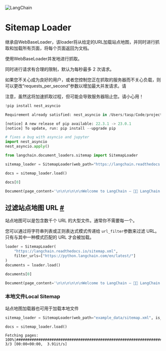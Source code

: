 

<Head>
  <script>
    {
      `(function() {
         var _hmt = _hmt || [];
(function() {
  var hm = document.createElement("script");
  hm.src = "https://hm.baidu.com/hm.js?e60fb290e204e04c5cb6f79b0ac1e697";
  var s = document.getElementsByTagName("script")[0]; 
  s.parentNode.insertBefore(hm, s);
})();
       })();`
    }
  </script>
</Head>

![LangChain](https://pica.zhimg.com/50/v2-56e8bbb52aa271012541c1fe1ceb11a2_r.gif)



# Sitemap Loader
继承自WebBaseLoader，该loader将从给定的URL加载站点地图，并同时进行抓取和加载所有页面，将每个页面返回为文档。

使用WebBaseLoader并发地进行抓取。


同时进行请求有合理的限制，默认为每秒最多 2 次请求。

如果您不关心成为良好的用户，或者您控制您正在抓取的服务器而不关心负载，则可以更改“requests_per_second”参数以增加最大并发请求。请

注意，虽然这将加速抓取过程，但可能会导致服务器阻止您。请小心用！
 







```python
!pip install nest_asyncio

```








```python
Requirement already satisfied: nest_asyncio in /Users/tasp/Code/projects/langchain/.venv/lib/python3.10/site-packages (1.5.6)

[notice] A new release of pip available: 22.3.1 -> 23.0.1
[notice] To update, run: pip install --upgrade pip

```










```python
# fixes a bug with asyncio and jupyter
import nest_asyncio
nest_asyncio.apply()

```










```python
from langchain.document_loaders.sitemap import SitemapLoader

```










```python
sitemap_loader = SitemapLoader(web_path="https://langchain.readthedocs.io/sitemap.xml")

docs = sitemap_loader.load()

```










```python
docs[0]

```








```python
Document(page_content='\n\n\n\n\n\nWelcome to LangChain — 🦜🔗 LangChain 0.0.123\n\n\n\n\n\n\n\n\n\n\n\n\n\n\n\n\n\n\n\n\n\n\n\n\n\n\n\n\n\n\n\n\n\n\n\n\n\n\n\n\n\n\n\n\n\n\nSkip to main content\n\n\n\n\n\n\n\n\n\n\nCtrl+K\n\n\n\n\n\n\n\n\n\n\n\n\n🦜🔗 LangChain 0.0.123\n\n\n\nGetting Started\n\nQuickstart Guide\n\nModules\n\nPrompt Templates\nGetting Started\nKey Concepts\nHow-To Guides\nCreate a custom prompt template\nCreate a custom example selector\nProvide few shot examples to a prompt\nPrompt Serialization\nExample Selectors\nOutput Parsers\n\n\nReference\nPromptTemplates\nExample Selector\n\n\n\n\nLLMs\nGetting Started\nKey Concepts\nHow-To Guides\nGeneric Functionality\nCustom LLM\nFake LLM\nLLM Caching\nLLM Serialization\nToken Usage Tracking\n\n\nIntegrations\nAI21\nAleph Alpha\nAnthropic\nAzure OpenAI LLM Example\nBanana\nCerebriumAI LLM Example\nCohere\nDeepInfra LLM Example\nForefrontAI LLM Example\nGooseAI LLM Example\nHugging Face Hub\nManifest\nModal\nOpenAI\nPetals LLM Example\nPromptLayer OpenAI\nSageMakerEndpoint\nSelf-Hosted Models via Runhouse\nStochasticAI\nWriter\n\n\nAsync API for LLM\nStreaming with LLMs\n\n\nReference\n\n\nDocument Loaders\nKey Concepts\nHow To Guides\nCoNLL-U\nAirbyte JSON\nAZLyrics\nBlackboard\nCollege Confidential\nCopy Paste\nCSV Loader\nDirectory Loader\nEmail\nEverNote\nFacebook Chat\nFigma\nGCS Directory\nGCS File Storage\nGitBook\nGoogle Drive\nGutenberg\nHacker News\nHTML\niFixit\nImages\nIMSDb\nMarkdown\nNotebook\nNotion\nObsidian\nPDF\nPowerPoint\nReadTheDocs Documentation\nRoam\ns3 Directory\ns3 File\nSubtitle Files\nTelegram\nUnstructured File Loader\nURL\nWeb Base\nWord Documents\nYouTube\n\n\n\n\nUtils\nKey Concepts\nGeneric Utilities\nBash\nBing Search\nGoogle Search\nGoogle Serper API\nIFTTT WebHooks\nPython REPL\nRequests\nSearxNG Search API\nSerpAPI\nWolfram Alpha\nZapier Natural Language Actions API\n\n\nReference\nPython REPL\nSerpAPI\nSearxNG Search\nDocstore\nText Splitter\nEmbeddings\nVectorStores\n\n\n\n\nIndexes\nGetting Started\nKey Concepts\nHow To Guides\nEmbeddings\nHypothetical Document Embeddings\nText Splitter\nVectorStores\nAtlasDB\nChroma\nDeep Lake\nElasticSearch\nFAISS\nMilvus\nOpenSearch\nPGVector\nPinecone\nQdrant\nRedis\nWeaviate\nChatGPT Plugin Retriever\nVectorStore Retriever\nAnalyze Document\nChat Index\nGraph QA\nQuestion Answering with Sources\nQuestion Answering\nSummarization\nRetrieval Question/Answering\nRetrieval Question Answering with Sources\nVector DB Text Generation\n\n\n\n\nChains\nGetting Started\nHow-To Guides\nGeneric Chains\nLoading from LangChainHub\nLLM Chain\nSequential Chains\nSerialization\nTransformation Chain\n\n\nUtility Chains\nAPI Chains\nSelf-Critique Chain with Constitutional AI\nBashChain\nLLMCheckerChain\nLLM Math\nLLMRequestsChain\nLLMSummarizationCheckerChain\nModeration\nPAL\nSQLite example\n\n\nAsync API for Chain\n\n\nKey Concepts\nReference\n\n\nAgents\nGetting Started\nKey Concepts\nHow-To Guides\nAgents and Vectorstores\nAsync API for Agent\nConversation Agent (for Chat Models)\nChatGPT Plugins\nCustom Agent\nDefining Custom Tools\nHuman as a tool\nIntermediate Steps\nLoading from LangChainHub\nMax Iterations\nMulti Input Tools\nSearch Tools\nSerialization\nAdding SharedMemory to an Agent and its Tools\nCSV Agent\nJSON Agent\nOpenAPI Agent\nPandas Dataframe Agent\nPython Agent\nSQL Database Agent\nVectorstore Agent\nMRKL\nMRKL Chat\nReAct\nSelf Ask With Search\n\n\nReference\n\n\nMemory\nGetting Started\nKey Concepts\nHow-To Guides\nConversationBufferMemory\nConversationBufferWindowMemory\nEntity Memory\nConversation Knowledge Graph Memory\nConversationSummaryMemory\nConversationSummaryBufferMemory\nConversationTokenBufferMemory\nAdding Memory To an LLMChain\nAdding Memory to a Multi-Input Chain\nAdding Memory to an Agent\nChatGPT Clone\nConversation Agent\nConversational Memory Customization\nCustom Memory\nMultiple Memory\n\n\n\n\nChat\nGetting Started\nKey Concepts\nHow-To Guides\nAgent\nChat Vector DB\nFew Shot Examples\nMemory\nPromptLayer ChatOpenAI\nStreaming\nRetrieval Question/Answering\nRetrieval Question Answering with Sources\n\n\n\n\n\nUse Cases\n\nAgents\nChatbots\nGenerate Examples\nData Augmented Generation\nQuestion Answering\nSummarization\nQuerying Tabular Data\nExtraction\nEvaluation\nAgent Benchmarking: Search + Calculator\nAgent VectorDB Question Answering Benchmarking\nBenchmarking Template\nData Augmented Question Answering\nUsing Hugging Face Datasets\nLLM Math\nQuestion Answering Benchmarking: Paul Graham Essay\nQuestion Answering Benchmarking: State of the Union Address\nQA Generation\nQuestion Answering\nSQL Question Answering Benchmarking: Chinook\n\n\nModel Comparison\n\nReference\n\nInstallation\nIntegrations\nAPI References\nPrompts\nPromptTemplates\nExample Selector\n\n\nUtilities\nPython REPL\nSerpAPI\nSearxNG Search\nDocstore\nText Splitter\nEmbeddings\nVectorStores\n\n\nChains\nAgents\n\n\n\nEcosystem\n\nLangChain Ecosystem\nAI21 Labs\nAtlasDB\nBanana\nCerebriumAI\nChroma\nCohere\nDeepInfra\nDeep Lake\nForefrontAI\nGoogle Search Wrapper\nGoogle Serper Wrapper\nGooseAI\nGraphsignal\nHazy Research\nHelicone\nHugging Face\nMilvus\nModal\nNLPCloud\nOpenAI\nOpenSearch\nPetals\nPGVector\nPinecone\nPromptLayer\nQdrant\nRunhouse\nSearxNG Search API\nSerpAPI\nStochasticAI\nUnstructured\nWeights & Biases\nWeaviate\nWolfram Alpha Wrapper\nWriter\n\n\n\nAdditional Resources\n\nLangChainHub\nGlossary\nLangChain Gallery\nDeployments\nTracing\nDiscord\nProduction Support\n\n\n\n\n\n\n\n\n\n\n\n\n\n\n\n\n\n\n\n\n\n\n\n\n\n\n\n\n\n\n\n\n\n\n\n\n\n\n\n\n.rst\n\n\n\n\n\n\n\n.pdf\n\n\n\n\n\n\n\n\n\n\n\n\n\n\n\n\n\n\n\nWelcome to LangChain\n\n\n\n\n Contents \n\n\n\nGetting Started\nModules\nUse Cases\nReference Docs\nLangChain Ecosystem\nAdditional Resources\n\n\n\n\n\n\n\n\nWelcome to LangChain#\nLarge language models (LLMs) are emerging as a transformative technology, enabling\ndevelopers to build applications that they previously could not.\nBut using these LLMs in isolation is often not enough to\ncreate a truly powerful app - the real power comes when you are able to\ncombine them with other sources of computation or knowledge.\nThis library is aimed at assisting in the development of those types of applications. Common examples of these types of applications include:\n❓ Question Answering over specific documents\n\nDocumentation\nEnd-to-end Example: Question Answering over Notion Database\n\n💬 Chatbots\n\nDocumentation\nEnd-to-end Example: Chat-LangChain\n\n🤖 Agents\n\nDocumentation\nEnd-to-end Example: GPT+WolframAlpha\n\n\nGetting Started#\nCheckout the below guide for a walkthrough of how to get started using LangChain to create an Language Model application.\n\nGetting Started Documentation\n\n\n\n\n\nModules#\nThere are several main modules that LangChain provides support for.\nFor each module we provide some examples to get started, how-to guides, reference docs, and conceptual guides.\nThese modules are, in increasing order of complexity:\n\nPrompts: This includes prompt management, prompt optimization, and prompt serialization.\nLLMs: This includes a generic interface for all LLMs, and common utilities for working with LLMs.\nDocument Loaders: This includes a standard interface for loading documents, as well as specific integrations to all types of text data sources.\nUtils: Language models are often more powerful when interacting with other sources of knowledge or computation. This can include Python REPLs, embeddings, search engines, and more. LangChain provides a large collection of common utils to use in your application.\nChains: Chains go beyond just a single LLM call, and are sequences of calls (whether to an LLM or a different utility). LangChain provides a standard interface for chains, lots of integrations with other tools, and end-to-end chains for common applications.\nIndexes: Language models are often more powerful when combined with your own text data - this module covers best practices for doing exactly that.\nAgents: Agents involve an LLM making decisions about which Actions to take, taking that Action, seeing an Observation, and repeating that until done. LangChain provides a standard interface for agents, a selection of agents to choose from, and examples of end to end agents.\nMemory: Memory is the concept of persisting state between calls of a chain/agent. LangChain provides a standard interface for memory, a collection of memory implementations, and examples of chains/agents that use memory.\nChat: Chat models are a variation on Language Models that expose a different API - rather than working with raw text, they work with messages. LangChain provides a standard interface for working with them and doing all the same things as above.\n\n\n\n\n\nUse Cases#\nThe above modules can be used in a variety of ways. LangChain also provides guidance and assistance in this. Below are some of the common use cases LangChain supports.\n\nAgents: Agents are systems that use a language model to interact with other tools. These can be used to do more grounded question/answering, interact with APIs, or even take actions.\nChatbots: Since language models are good at producing text, that makes them ideal for creating chatbots.\nData Augmented Generation: Data Augmented Generation involves specific types of chains that first interact with an external datasource to fetch data to use in the generation step. Examples of this include summarization of long pieces of text and question/answering over specific data sources.\nQuestion Answering: Answering questions over specific documents, only utilizing the information in those documents to construct an answer. A type of Data Augmented Generation.\nSummarization: Summarizing longer documents into shorter, more condensed chunks of information. A type of Data Augmented Generation.\nQuerying Tabular Data: If you want to understand how to use LLMs to query data that is stored in a tabular format (csvs, SQL, dataframes, etc) you should read this page.\nEvaluation: Generative models are notoriously hard to evaluate with traditional metrics. One new way of evaluating them is using language models themselves to do the evaluation. LangChain provides some prompts/chains for assisting in this.\nGenerate similar examples: Generating similar examples to a given input. This is a common use case for many applications, and LangChain provides some prompts/chains for assisting in this.\nCompare models: Experimenting with different prompts, models, and chains is a big part of developing the best possible application. The ModelLaboratory makes it easy to do so.\n\n\n\n\n\nReference Docs#\nAll of LangChain’s reference documentation, in one place. Full documentation on all methods, classes, installation methods, and integration setups for LangChain.\n\nReference Documentation\n\n\n\n\n\nLangChain Ecosystem#\nGuides for how other companies/products can be used with LangChain\n\nLangChain Ecosystem\n\n\n\n\n\nAdditional Resources#\nAdditional collection of resources we think may be useful as you develop your application!\n\nLangChainHub: The LangChainHub is a place to share and explore other prompts, chains, and agents.\nGlossary: A glossary of all related terms, papers, methods, etc. Whether implemented in LangChain or not!\nGallery: A collection of our favorite projects that use LangChain. Useful for finding inspiration or seeing how things were done in other applications.\nDeployments: A collection of instructions, code snippets, and template repositories for deploying LangChain apps.\nDiscord: Join us on our Discord to discuss all things LangChain!\nTracing: A guide on using tracing in LangChain to visualize the execution of chains and agents.\nProduction Support: As you move your LangChains into production, we’d love to offer more comprehensive support. Please fill out this form and we’ll set up a dedicated support Slack channel.\n\n\n\n\n\n\n\n\n\n\n\nnext\nQuickstart Guide\n\n\n\n\n\n\n\n\n\n Contents\n  \n\n\nGetting Started\nModules\nUse Cases\nReference Docs\nLangChain Ecosystem\nAdditional Resources\n\n\n\n\n\n\n\n\n\nBy Harrison Chase\n\n\n\n\n    \n      © Copyright 2023, Harrison Chase.\n      \n\n\n\n\n  Last updated on Mar 24, 2023.\n  \n\n\n\n\n\n\n\n\n\n\n\n\n\n\n\n', lookup_str='', metadata={'source': 'https://python.langchain.com/en/stable/', 'loc': 'https://python.langchain.com/en/stable/', 'lastmod': '2023-03-24T19:30:54.647430+00:00', 'changefreq': 'weekly', 'priority': '1'}, lookup_index=0)

```







过滤站点地图 URL [#](#filtering-sitemap-urls "Permalink to this headline")
-----------------------------------------------------------------------------------

站点地图可以是包含数千个 URL 的大型文件。通常你不需要每一个。

您可以通过将字符串列表或正则表达式模式传递给 `url_filter`参数来过滤 URL。只有与其中一种模式匹配的 URL 才会被加载。







```python
loader = SitemapLoader(
    "https://langchain.readthedocs.io/sitemap.xml",
    filter_urls=["https://python.langchain.com/en/latest/"]
)
documents = loader.load()

```










```python
documents[0]

```








```python
Document(page_content='\n\n\n\n\n\nWelcome to LangChain — 🦜🔗 LangChain 0.0.123\n\n\n\n\n\n\n\n\n\n\n\n\n\n\n\n\n\n\n\n\n\n\n\n\n\n\n\n\n\n\n\n\n\n\n\n\n\n\n\n\n\n\n\n\n\n\nSkip to main content\n\n\n\n\n\n\n\n\n\n\nCtrl+K\n\n\n\n\n\n\n\n\n\n\n\n\n🦜🔗 LangChain 0.0.123\n\n\n\nGetting Started\n\nQuickstart Guide\n\nModules\n\nModels\nLLMs\nGetting Started\nGeneric Functionality\nHow to use the async API for LLMs\nHow to write a custom LLM wrapper\nHow (and why) to use the fake LLM\nHow to cache LLM calls\nHow to serialize LLM classes\nHow to stream LLM responses\nHow to track token usage\n\n\nIntegrations\nAI21\nAleph Alpha\nAnthropic\nAzure OpenAI LLM Example\nBanana\nCerebriumAI LLM Example\nCohere\nDeepInfra LLM Example\nForefrontAI LLM Example\nGooseAI LLM Example\nHugging Face Hub\nManifest\nModal\nOpenAI\nPetals LLM Example\nPromptLayer OpenAI\nSageMakerEndpoint\nSelf-Hosted Models via Runhouse\nStochasticAI\nWriter\n\n\nReference\n\n\nChat Models\nGetting Started\nHow-To Guides\nHow to use few shot examples\nHow to stream responses\n\n\nIntegrations\nAzure\nOpenAI\nPromptLayer ChatOpenAI\n\n\n\n\nText Embedding Models\nAzureOpenAI\nCohere\nFake Embeddings\nHugging Face Hub\nInstructEmbeddings\nOpenAI\nSageMaker Endpoint Embeddings\nSelf Hosted Embeddings\nTensorflowHub\n\n\n\n\nPrompts\nPrompt Templates\nGetting Started\nHow-To Guides\nHow to create a custom prompt template\nHow to create a prompt template that uses few shot examples\nHow to work with partial Prompt Templates\nHow to serialize prompts\n\n\nReference\nPromptTemplates\nExample Selector\n\n\n\n\nChat Prompt Template\nExample Selectors\nHow to create a custom example selector\nLengthBased ExampleSelector\nMaximal Marginal Relevance ExampleSelector\nNGram Overlap ExampleSelector\nSimilarity ExampleSelector\n\n\nOutput Parsers\nOutput Parsers\nCommaSeparatedListOutputParser\nOutputFixingParser\nPydanticOutputParser\nRetryOutputParser\nStructured Output Parser\n\n\n\n\nIndexes\nGetting Started\nDocument Loaders\nCoNLL-U\nAirbyte JSON\nAZLyrics\nBlackboard\nCollege Confidential\nCopy Paste\nCSV Loader\nDirectory Loader\nEmail\nEverNote\nFacebook Chat\nFigma\nGCS Directory\nGCS File Storage\nGitBook\nGoogle Drive\nGutenberg\nHacker News\nHTML\niFixit\nImages\nIMSDb\nMarkdown\nNotebook\nNotion\nObsidian\nPDF\nPowerPoint\nReadTheDocs Documentation\nRoam\ns3 Directory\ns3 File\nSubtitle Files\nTelegram\nUnstructured File Loader\nURL\nWeb Base\nWord Documents\nYouTube\n\n\nText Splitters\nGetting Started\nCharacter Text Splitter\nHuggingFace Length Function\nLatex Text Splitter\nMarkdown Text Splitter\nNLTK Text Splitter\nPython Code Text Splitter\nRecursiveCharacterTextSplitter\nSpacy Text Splitter\ntiktoken (OpenAI) Length Function\nTiktokenText Splitter\n\n\nVectorstores\nGetting Started\nAtlasDB\nChroma\nDeep Lake\nElasticSearch\nFAISS\nMilvus\nOpenSearch\nPGVector\nPinecone\nQdrant\nRedis\nWeaviate\n\n\nRetrievers\nChatGPT Plugin Retriever\nVectorStore Retriever\n\n\n\n\nMemory\nGetting Started\nHow-To Guides\nConversationBufferMemory\nConversationBufferWindowMemory\nEntity Memory\nConversation Knowledge Graph Memory\nConversationSummaryMemory\nConversationSummaryBufferMemory\nConversationTokenBufferMemory\nHow to add Memory to an LLMChain\nHow to add memory to a Multi-Input Chain\nHow to add Memory to an Agent\nHow to customize conversational memory\nHow to create a custom Memory class\nHow to use multiple memroy classes in the same chain\n\n\n\n\nChains\nGetting Started\nHow-To Guides\nAsync API for Chain\nLoading from LangChainHub\nLLM Chain\nSequential Chains\nSerialization\nTransformation Chain\nAnalyze Document\nChat Index\nGraph QA\nHypothetical Document Embeddings\nQuestion Answering with Sources\nQuestion Answering\nSummarization\nRetrieval Question/Answering\nRetrieval Question Answering with Sources\nVector DB Text Generation\nAPI Chains\nSelf-Critique Chain with Constitutional AI\nBashChain\nLLMCheckerChain\nLLM Math\nLLMRequestsChain\nLLMSummarizationCheckerChain\nModeration\nPAL\nSQLite example\n\n\nReference\n\n\nAgents\nGetting Started\nTools\nGetting Started\nDefining Custom Tools\nMulti Input Tools\nBash\nBing Search\nChatGPT Plugins\nGoogle Search\nGoogle Serper API\nHuman as a tool\nIFTTT WebHooks\nPython REPL\nRequests\nSearch Tools\nSearxNG Search API\nSerpAPI\nWolfram Alpha\nZapier Natural Language Actions API\n\n\nAgents\nAgent Types\nCustom Agent\nConversation Agent (for Chat Models)\nConversation Agent\nMRKL\nMRKL Chat\nReAct\nSelf Ask With Search\n\n\nToolkits\nCSV Agent\nJSON Agent\nOpenAPI Agent\nPandas Dataframe Agent\nPython Agent\nSQL Database Agent\nVectorstore Agent\n\n\nAgent Executors\nHow to combine agents and vectorstores\nHow to use the async API for Agents\nHow to create ChatGPT Clone\nHow to access intermediate steps\nHow to cap the max number of iterations\nHow to add SharedMemory to an Agent and its Tools\n\n\n\n\n\nUse Cases\n\nPersonal Assistants\nQuestion Answering over Docs\nChatbots\nQuerying Tabular Data\nInteracting with APIs\nSummarization\nExtraction\nEvaluation\nAgent Benchmarking: Search + Calculator\nAgent VectorDB Question Answering Benchmarking\nBenchmarking Template\nData Augmented Question Answering\nUsing Hugging Face Datasets\nLLM Math\nQuestion Answering Benchmarking: Paul Graham Essay\nQuestion Answering Benchmarking: State of the Union Address\nQA Generation\nQuestion Answering\nSQL Question Answering Benchmarking: Chinook\n\n\n\nReference\n\nInstallation\nIntegrations\nAPI References\nPrompts\nPromptTemplates\nExample Selector\n\n\nUtilities\nPython REPL\nSerpAPI\nSearxNG Search\nDocstore\nText Splitter\nEmbeddings\nVectorStores\n\n\nChains\nAgents\n\n\n\nEcosystem\n\nLangChain Ecosystem\nAI21 Labs\nAtlasDB\nBanana\nCerebriumAI\nChroma\nCohere\nDeepInfra\nDeep Lake\nForefrontAI\nGoogle Search Wrapper\nGoogle Serper Wrapper\nGooseAI\nGraphsignal\nHazy Research\nHelicone\nHugging Face\nMilvus\nModal\nNLPCloud\nOpenAI\nOpenSearch\nPetals\nPGVector\nPinecone\nPromptLayer\nQdrant\nRunhouse\nSearxNG Search API\nSerpAPI\nStochasticAI\nUnstructured\nWeights & Biases\nWeaviate\nWolfram Alpha Wrapper\nWriter\n\n\n\nAdditional Resources\n\nLangChainHub\nGlossary\nLangChain Gallery\nDeployments\nTracing\nDiscord\nProduction Support\n\n\n\n\n\n\n\n\n\n\n\n\n\n\n\n\n\n\n\n\n\n\n\n\n\n\n\n\n\n\n\n\n\n\n\n\n\n\n\n\n.rst\n\n\n\n\n\n\n\n.pdf\n\n\n\n\n\n\n\n\n\n\n\n\n\n\n\n\n\n\n\nWelcome to LangChain\n\n\n\n\n Contents \n\n\n\nGetting Started\nModules\nUse Cases\nReference Docs\nLangChain Ecosystem\nAdditional Resources\n\n\n\n\n\n\n\n\nWelcome to LangChain#\nLangChain is a framework for developing applications powered by language models. We believe that the most powerful and differentiated applications will not only call out to a language model via an API, but will also:\n\nBe data-aware: connect a language model to other sources of data\nBe agentic: allow a language model to interact with its environment\n\nThe LangChain framework is designed with the above principles in mind.\nThis is the Python specific portion of the documentation. For a purely conceptual guide to LangChain, see here. For the JavaScript documentation, see here.\n\nGetting Started#\nCheckout the below guide for a walkthrough of how to get started using LangChain to create an Language Model application.\n\nGetting Started Documentation\n\n\n\n\n\nModules#\nThere are several main modules that LangChain provides support for.\nFor each module we provide some examples to get started, how-to guides, reference docs, and conceptual guides.\nThese modules are, in increasing order of complexity:\n\nModels: The various model types and model integrations LangChain supports.\nPrompts: This includes prompt management, prompt optimization, and prompt serialization.\nMemory: Memory is the concept of persisting state between calls of a chain/agent. LangChain provides a standard interface for memory, a collection of memory implementations, and examples of chains/agents that use memory.\nIndexes: Language models are often more powerful when combined with your own text data - this module covers best practices for doing exactly that.\nChains: Chains go beyond just a single LLM call, and are sequences of calls (whether to an LLM or a different utility). LangChain provides a standard interface for chains, lots of integrations with other tools, and end-to-end chains for common applications.\nAgents: Agents involve an LLM making decisions about which Actions to take, taking that Action, seeing an Observation, and repeating that until done. LangChain provides a standard interface for agents, a selection of agents to choose from, and examples of end to end agents.\n\n\n\n\n\nUse Cases#\nThe above modules can be used in a variety of ways. LangChain also provides guidance and assistance in this. Below are some of the common use cases LangChain supports.\n\nPersonal Assistants: The main LangChain use case. Personal assistants need to take actions, remember interactions, and have knowledge about your data.\nQuestion Answering: The second big LangChain use case. Answering questions over specific documents, only utilizing the information in those documents to construct an answer.\nChatbots: Since language models are good at producing text, that makes them ideal for creating chatbots.\nQuerying Tabular Data: If you want to understand how to use LLMs to query data that is stored in a tabular format (csvs, SQL, dataframes, etc) you should read this page.\nInteracting with APIs: Enabling LLMs to interact with APIs is extremely powerful in order to give them more up-to-date information and allow them to take actions.\nExtraction: Extract structured information from text.\nSummarization: Summarizing longer documents into shorter, more condensed chunks of information. A type of Data Augmented Generation.\nEvaluation: Generative models are notoriously hard to evaluate with traditional metrics. One new way of evaluating them is using language models themselves to do the evaluation. LangChain provides some prompts/chains for assisting in this.\n\n\n\n\n\nReference Docs#\nAll of LangChain’s reference documentation, in one place. Full documentation on all methods, classes, installation methods, and integration setups for LangChain.\n\nReference Documentation\n\n\n\n\n\nLangChain Ecosystem#\nGuides for how other companies/products can be used with LangChain\n\nLangChain Ecosystem\n\n\n\n\n\nAdditional Resources#\nAdditional collection of resources we think may be useful as you develop your application!\n\nLangChainHub: The LangChainHub is a place to share and explore other prompts, chains, and agents.\nGlossary: A glossary of all related terms, papers, methods, etc. Whether implemented in LangChain or not!\nGallery: A collection of our favorite projects that use LangChain. Useful for finding inspiration or seeing how things were done in other applications.\nDeployments: A collection of instructions, code snippets, and template repositories for deploying LangChain apps.\nTracing: A guide on using tracing in LangChain to visualize the execution of chains and agents.\nModel Laboratory: Experimenting with different prompts, models, and chains is a big part of developing the best possible application. The ModelLaboratory makes it easy to do so.\nDiscord: Join us on our Discord to discuss all things LangChain!\nProduction Support: As you move your LangChains into production, we’d love to offer more comprehensive support. Please fill out this form and we’ll set up a dedicated support Slack channel.\n\n\n\n\n\n\n\n\n\n\n\nnext\nQuickstart Guide\n\n\n\n\n\n\n\n\n\n Contents\n  \n\n\nGetting Started\nModules\nUse Cases\nReference Docs\nLangChain Ecosystem\nAdditional Resources\n\n\n\n\n\n\n\n\n\nBy Harrison Chase\n\n\n\n\n    \n      © Copyright 2023, Harrison Chase.\n      \n\n\n\n\n  Last updated on Mar 27, 2023.\n  \n\n\n\n\n\n\n\n\n\n\n\n\n\n\n\n', lookup_str='', metadata={'source': 'https://python.langchain.com/en/latest/', 'loc': 'https://python.langchain.com/en/latest/', 'lastmod': '2023-03-27T22:50:49.790324+00:00', 'changefreq': 'daily', 'priority': '0.9'}, lookup_index=0)

```



### 本地文件Local Sitemap

站点地图加载器也可用于加载本地文件


``` python
sitemap_loader = SitemapLoader(web_path="example_data/sitemap.xml", is_local=True)

docs = sitemap_loader.load()

```

```
Fetching pages: 100%|####################################################################################################################################| 3/3 [00:00<00:00,  3.91it/s]

```

